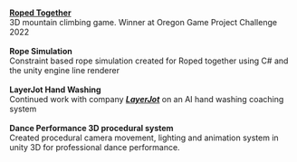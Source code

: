 \
[**Roped Together**](/projects/RopedTogether)\
3D mountain climbing game. Winner at Oregon Game Project Challenge 2022\
\
**Rope Simulation**\
Constraint based rope simulation created for Roped together using C# and the unity engine line renderer\
\
**LayerJot Hand Washing**\
Continued work with company [***LayerJot***](https://www.layerjot.com/) on an AI hand washing coaching system\
\
**Dance Performance 3D procedural system**\
Created procedural camera movement, lighting and animation system in unity 3D for professional dance performance.

